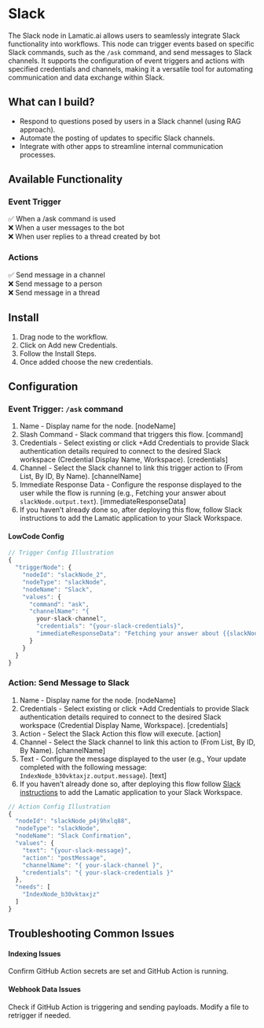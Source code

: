 # Slack

The Slack node in Lamatic.ai allows users to seamlessly integrate Slack functionality into workflows. This node can trigger events based on specific Slack commands, such as the `/ask` command, and send messages to Slack channels. It supports the configuration of event triggers and actions with specified credentials and channels, making it a versatile tool for automating communication and data exchange within Slack.

## What can I build?

- Respond to questions posed by users in a Slack channel (using RAG approach).
- Automate the posting of updates to specific Slack channels.
- Integrate with other apps to streamline internal communication processes.

## Available Functionality

### Event Trigger

✅ When a /ask command is used\
❌ When a user messages to the bot\
❌ When user replies to a thread created by bot

### Actions

✅ Send message in a channel\
❌ Send message to a person\
❌ Send message in a thread

## Install

1. Drag node to the workflow.
1. Click on Add new Credentials.
1. Follow the Install Steps.
1. Once added choose the new credentials.

## Configuration

### Event Trigger: `/ask` command

1. Name - Display name for the node. [nodeName]
1. Slash Command - Slack command that triggers this flow. [command]
1. Credentials - Select existing or click +Add Credentials to provide Slack authentication details required to connect to the desired Slack workspace (Credential Display Name, Workspace). [credentials]
1. Channel - Select the Slack channel to link this trigger action to (From List, By ID, By Name). [channelName]
1. Immediate Response Data - Configure the response displayed to the user while the flow is running (e.g., Fetching your answer about `slackNode.output.text`). [immediateResponseData]
1. If you haven’t already done so, after deploying this flow, follow Slack instructions to add the Lamatic application to your Slack Workspace.

#### LowCode Config
```js
// Trigger Config Illustration
{
  "triggerNode": {
    "nodeId": "slackNode_2",
    "nodeType": "slackNode",
    "nodeName": "Slack",
    "values": {
      "command": "ask",
      "channelName": "{
        your-slack-channel",
        "credentials": "{your-slack-credentials}",
        "immediateResponseData": "Fetching your answer about {{slackNode_2.output.text}}"
      }
    }
  }
}
```

### Action: Send Message to Slack

1. Name - Display name for the node. [nodeName]
1. Credentials - Select existing or click +Add Credentials to provide Slack authentication details required to connect to the desired Slack workspace (Credential Display Name, Workspace). [credentials]
1. Action - Select the Slack Action this flow will execute. [action]
1. Channel - Select the Slack channel to link this action to (From List, By ID, By Name). [channelName]
1. Text - Configure the message displayed to the user (e.g., Your update completed with the following message: `IndexNode_b30vktaxjz.output.message`). [text]
1. If you haven’t already done so, after deploying this flow follow [Slack instructions](https://slack.com/help/articles/202035138-Add-apps-to-your-Slack-workspace) to add the Lamatic application to your Slack Workspace.

```js
// Action Config Illustration
{
  "nodeId": "slackNode_p4j9hxlq88",
  "nodeType": "slackNode",
  "nodeName": "Slack Confirmation",
  "values": {
    "text": "{your-slack-message}",
    "action": "postMessage",
    "channelName": "{ your-slack-channel }",
    "credentials": "{ your-slack-credentials }"
  },
  "needs": [
    "IndexNode_b30vktaxjz"
  ]
}
```


## Troubleshooting Common Issues

#### Indexing Issues

Confirm GitHub Action secrets are set and GitHub Action is running.

#### Webhook Data Issues

Check if GitHub Action is triggering and sending payloads. Modify a file to retrigger if needed.
